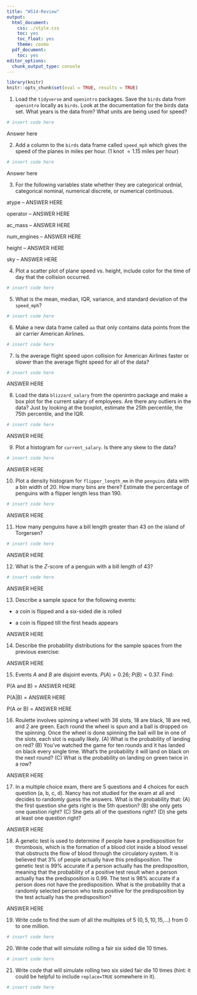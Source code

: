 ```yaml
---
title: "WS14-Review"
output:
  html_document:
    css: ./style.css
    toc: yes
    toc_float: yes
    theme: cosmo
  pdf_document:
    toc: yes
editor_options:
  chunk_output_type: console
---
```


```r
library(knitr)
knitr::opts_chunk$set(eval = TRUE, results = TRUE)
```

1. Load the `tidyverse` and `openintro` packages. Save the `birds` data from `openintro` locally as `birds`. Look at the documentation for the birds data set. What years is the data from? What units are being used for speed?

```r
# insert code here
```

<div>
:::{#answer}

Answer here

:::
</div>

2. Add a column to the `birds` data frame called `speed_mph` which gives the speed of the planes in miles per hour. ($1$ knot $= 1.15$ miles per hour)

```r
# insert code here
```

<div>
:::{#answer}

Answer here

:::
</div>

3. For the following variables state whether they are categorical ordnial, categorical nominal, numerical discrete, or numerical continuous.

<div>
:::{#answer}

atype – ANSWER HERE

operator – ANSWER HERE

ac_mass – ANSWER HERE

num_engines – ANSWER HERE

height – ANSWER HERE

sky – ANSWER HERE 

:::
</div>

4. Plot a scatter plot of plane speed vs. height, include color for the time of day that the collision occurred.

```r
# insert code here
```

5. What is the mean, median, IQR, variance, and standard deviation of the `speed_mph`?

```r
# insert code here
```

6. Make a new data frame called `aa` that only contains data points from the air carrier American Airlines.

```r
# insert code here
```

7. Is the average flight speed upon collision for American Airlines faster or slower than the average flight speed for all of the data?

```r
# insert code here
```

<div>
:::{#answer}

ANSWER HERE

:::
</div>

8. Load the data `blizzard_salary` from the openintro package and make a box plot for the current salary of employees. Are there any outliers in the data? Just by looking at the boxplot, estimate the 25th percentile, the 75th percentile, and the IQR.

```r
# insert code here
```

<div>
:::{#answer}

ANSWER HERE

:::
</div>

9. Plot a histogram for `current_salary`. Is there any skew to the data?

```r
# insert code here
```

<div>
:::{#answer}

ANSWER HERE

:::
</div>

10. Plot a density histogram for `flipper_length_mm` in the `penguins` data with a bin width of $20$. How many bins are there? Estimate the percentage of penguins with a flipper length less than $190$.

```r
# insert code here
```

<div>
:::{#answer}

ANSWER HERE

:::
</div>

11. How many penguins have a bill length greater than $43$ on the island of Torgersen?

```r
# insert code here
```

<div>
:::{#answer}

ANSWER HERE

:::
</div>

12. What is the $Z$-score of a penguin with a bill length of $43$?

```r
# insert code here
```

<div>
:::{#answer}

ANSWER HERE

:::
</div>

13. Describe a sample space for the following events:

+ a coin is flipped and a six-sided die is rolled

+ a coin is flipped till the first heads appears

<div>
:::{#answer}

ANSWER HERE

:::
</div>

14. Describe the probability distributions for the sample spaces from the previous exercise:

<div>
:::{#answer}

ANSWER HERE

:::
</div>

15. Events $A$ and $B$ are disjoint events. $P(A) = 0.26$; $P(B) = 0.37$. Find:

<div>
:::{#answer}
P(A and B) = ANSWER HERE 

P(A|B) = ANSWER HERE 

P(A or B) = ANSWER HERE 

:::
</div>


16. Roulette involves spinning a wheel with 38 slots, 18 are black, 18 are red, and 2 are green. Each round the wheel is spun and a ball is dropped on the spinning. Once the wheel is done spinning the ball will be in one of the slots, each slot is equally likely. (A) What is the probability of landing on red? (B) You've watched the game for ten rounds and it has landed on black every single time. What's the probability it will land on black on the next round? (C) What is the probability on landing on green twice in a row?

<div>
:::{#answer}
ANSWER HERE
:::
</div>

17. In a multiple choice exam, there are 5 questions and 4 choices for each question (a, b, c, d). Nancy has not studied for the exam at all and decides to randomly guess the answers. What is the probability that: (A) the first question she gets right is the 5th question? (B) she only gets one question right? (C) She gets all of the questions right? (D) she gets at least one question right?

<div>
:::{#answer}
ANSWER HERE
:::
</div>

18. A genetic test is used to determine if people have a predisposition for thrombosis, which is the formation of a blood clot inside a blood vessel that obstructs the flow of blood through the circulatory system. It is believed that $3 \%$ of people actually have this predisposition. The genetic test is $99 \%$ accurate if a person actually has the predisposition, meaning that the probability of a positive test result when a person actually has the predisposition is $0.99$. The test is $98 \%$ accurate if a person does not have the predisposition. What is the probability that a randomly selected person who tests positive for the predisposition by the test actually has the predisposition?

<div>
:::{#answer}
ANSWER HERE
:::
</div>

19. Write code to find the sum of all the multiples of $5$ ($0,5,10,15,$...) from $0$ to one million.

```r
# insert code here
```

20. Write code that will simulate rolling a fair six sided die 10 times.

```r
# insert code here
```

21. Write code that will simulate rolling two six sided fair die 10 times (hint: it could be helpful to include `replace=TRUE` somewhere in it).

```r
# insert code here
```







